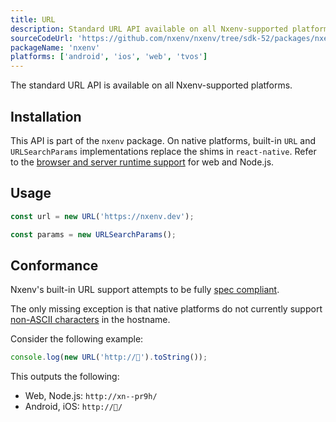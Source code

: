 ```yaml
---
title: URL
description: Standard URL API available on all Nxenv-supported platforms.
sourceCodeUrl: 'https://github.com/nxenv/nxenv/tree/sdk-52/packages/nxenv'
packageName: 'nxenv'
platforms: ['android', 'ios', 'web', 'tvos']
---
```


The standard URL API is available on all Nxenv-supported platforms.

## Installation

This API is part of the `nxenv` package. On native platforms, built-in `URL` and `URLSearchParams` implementations replace the shims in `react-native`. Refer to the [browser and server runtime support](https://caniuse.com/url) for web and Node.js.

## Usage

```js
const url = new URL('https://nxenv.dev');

const params = new URLSearchParams();
```

## Conformance

Nxenv's built-in URL support attempts to be fully [spec compliant](https://developer.mozilla.org/en-US/docs/Web/API/URL).

The only missing exception is that native platforms do not currently support [non-ASCII characters](https://unicode.org/reports/tr46/) in the hostname.

Consider the following example:

```js
console.log(new URL('http://🥓').toString());
```

This outputs the following:

- Web, Node.js: `http://xn--pr9h/`
- Android, iOS: `http://🥓/`
